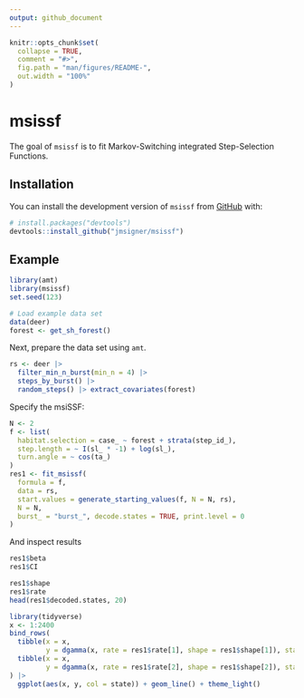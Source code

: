```yaml
---
output: github_document
---
```


<!-- README.md is generated from README.Rmd. Please edit that file -->

```r
knitr::opts_chunk$set(
  collapse = TRUE,
  comment = "#>",
  fig.path = "man/figures/README-",
  out.width = "100%"
)
```

# msissf

<!-- badges: start -->
<!-- badges: end -->

The goal of `msissf` is to fit Markov-Switching integrated Step-Selection Functions.

## Installation

You can install the development version of `msissf` from [GitHub](https://github.com/) with:

``` r
# install.packages("devtools")
devtools::install_github("jmsigner/msissf")
```

## Example

```r
library(amt)
library(msissf)
set.seed(123)

# Load example data set
data(deer) 
forest <- get_sh_forest()
```


Next, prepare the data set using `amt`. 

```r
rs <- deer |> 
  filter_min_n_burst(min_n = 4) |> 
  steps_by_burst() |> 
  random_steps() |> extract_covariates(forest)
```

Specify the msiSSF: 

```r
N <- 2
f <- list(
  habitat.selection = case_ ~ forest + strata(step_id_),
  step.length = ~ I(sl_ * -1) + log(sl_), 
  turn.angle = ~ cos(ta_)
)
res1 <- fit_msissf(
  formula = f,
  data = rs,
  start.values = generate_starting_values(f, N = N, rs),
  N = N,
  burst_ = "burst_", decode.states = TRUE, print.level = 0
)
```

And inspect results

```r
res1$beta
res1$CI

res1$shape
res1$rate
head(res1$decoded.states, 20)

library(tidyverse)
x <- 1:2400
bind_rows(
  tibble(x = x, 
         y = dgamma(x, rate = res1$rate[1], shape = res1$shape[1]), state = "1"), 
  tibble(x = x, 
         y = dgamma(x, rate = res1$rate[2], shape = res1$shape[2]), state = "2")
) |> 
  ggplot(aes(x, y, col = state)) + geom_line() + theme_light()
```

